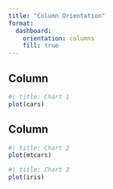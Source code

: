```yaml
---
title: "Column Orientation"
format: 
  dashboard:
    orientation: columns
    fill: true
---
```


    
Column
-------------------------------------
      
```r
#| title: Chart 1
plot(cars)
```
   
Column
-------------------------------------

```r
#| title: Chart 2
plot(mtcars)
```   
 
    
```r
#| title: Chart 3
plot(iris)
```


